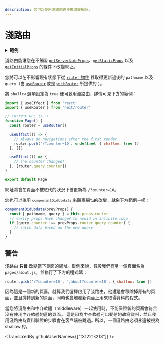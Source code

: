 ```yaml
---
description: 您可以使用淺路由再步來改變網址，
---
```


# 淺路由

<details>
  <summary><b>範例</b></summary>
  <ul>
    <li><a href="https://github.com/vercel/next.js/tree/canary/examples/with-shallow-routing">Shallow Routing</a></li>
  </ul>
</details>

淺路由能讓您在不觸發  [`getServerSideProps`](/docs/basic-features/data-fetching/get-server-side-props.md)、[`getStaticProps`](/docs/basic-features/data-fetching/get-static-props.md) 以及 [`getInitialProps`](/docs/api-reference/data-fetching/get-initial-props.md) 的條件下改變網址。

您將可以在不影響現有狀態下從 [`router` 物件](/docs/api-reference/next/router.md#router-object) 裡取得更新過後的 `pathname` 以及 `query`（由 [`useRouter`](/docs/api-reference/next/router.md#useRouter) 或是 [`withRouter`](/docs/api-reference/next/router.md#withRouter) 所提供的 ）。

將 `shallow` 選項設定為 `true` 便可啟用淺路由，詳情可見下方的範例：

```jsx
import { useEffect } from 'react'
import { useRouter } from 'next/router'

// Current URL is '/'
function Page() {
  const router = useRouter()

  useEffect(() => {
    // Always do navigations after the first render
    router.push('/?counter=10', undefined, { shallow: true })
  }, [])

  useEffect(() => {
    // The counter changed!
  }, [router.query.counter])
}

export default Page
```

網址將會在頁面不被取代的狀況下被更新為 `/?counter=10`。

您也可以使用 [`componentDidUpdate`](https://reactjs.org/docs/react-component.html#componentdidupdate) 來觀察網址的改變，就像下方範例一樣：

```jsx
componentDidUpdate(prevProps) {
  const { pathname, query } = this.props.router
  // verify props have changed to avoid an infinite loop
  if (query.counter !== prevProps.router.query.counter) {
    // fetch data based on the new query
  }
}
```

## 警告

淺路由 **只會** 改變當下頁面的網址。舉例來說，假設我們有另一個頁面名為 `pages/about.js`，並執行了下方的程式碼：

```jsx
router.push('/?counter=10', '/about?counter=10', { shallow: true })
```

因為這是一個新的頁面，就算我們選擇啟用了淺路由，他還是會移除掉原有的頁面，並且跳轉到新的頁面，同時也會觸發新頁面上用來取得資料的程式。

當您將淺路由和中介軟體（middleware）一起使用時，不能保證新的頁面會符合沒有使用中介軟體的舊的頁面。
這是因為中介軟體可以動態的改寫資料，並且使用淺路由時資料驗證的步驟會在客戶端被跳過。所以，一個淺路由必須永遠被視為 shallow 的。

<TranslatedBy githubUserNames={["f312213213"]} />
